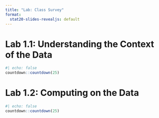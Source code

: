 ```yaml
---
title: "Lab: Class Survey"
format: 
  stat20-slides-revealjs: default
---
```


# Lab 1.1: Understanding the Context of the Data

```r
#| echo: false
countdown::countdown(25)
```

# Lab 1.2: Computing on the Data

```r
#| echo: false
countdown::countdown(25)
```

